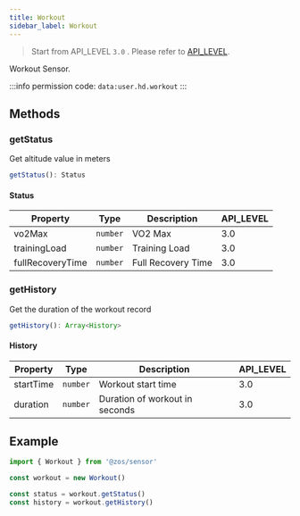 ```yaml
---
title: Workout
sidebar_label: Workout
---
```


> Start from API_LEVEL `3.0` . Please refer to [API_LEVEL](../../../../guides/framework/device/compatibility.md).

Workout Sensor.

:::info
permission code: `data:user.hd.workout`
:::

## Methods

### getStatus

Get altitude value in meters

```ts
getStatus(): Status
```

#### Status

| Property         | Type                | Description        | API_LEVEL |
| ---------------- | ------------------- | ------------------ | --------- |
| vo2Max           | <code>number</code> | VO2 Max            | 3.0       |
| trainingLoad     | <code>number</code> | Training Load      | 3.0       |
| fullRecoveryTime | <code>number</code> | Full Recovery Time | 3.0       |

### getHistory

Get the duration of the workout record

```ts
getHistory(): Array<History>
```

#### History

| Property  | Type                | Description                    | API_LEVEL |
| --------- | ------------------- | ------------------------------ | --------- |
| startTime | <code>number</code> | Workout start time             | 3.0       |
| duration  | <code>number</code> | Duration of workout in seconds | 3.0       |

## Example

```js
import { Workout } from '@zos/sensor'

const workout = new Workout()

const status = workout.getStatus()
const history = workout.getHistory()
```
